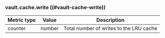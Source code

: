 ### vault.cache.write ((#vault-cache-write))

Metric type | Value   | Description
----------- | ------- | -----------
counter     | number  | Total number of writes to the LRU cache